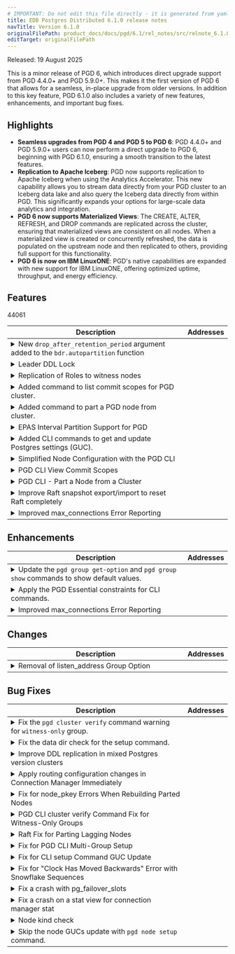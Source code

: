 ```yaml
---
# IMPORTANT: Do not edit this file directly - it is generated from yaml source.
title: EDB Postgres Distributed 6.1.0 release notes
navTitle: Version 6.1.0
originalFilePath: product_docs/docs/pgd/6.1/rel_notes/src/relnote_6.1.0.yml
editTarget: originalFilePath
---
```


Released: 19 August 2025

This is a minor release of PGD 6, which introduces direct upgrade support from PGD 4.4.0+ and PGD 5.9.0+. This makes it the first version of PGD 6 that allows for a seamless, in-place upgrade from older versions. In addition to this key feature, PGD 6.1.0 also includes a variety of new features, enhancements, and important bug fixes.

## Highlights

- **Seamless upgrades from PGD 4 and PGD 5 to PGD 6**: PGD 4.4.0+ and PGD 5.9.0+ users can now perform a direct upgrade to PGD 6, beginning with PGD 6.1.0, ensuring a smooth transition to the latest features.
- **Replication to Apache Iceberg**: PGD now supports replication to Apache Iceberg when using the Analytics Accelerator. This new capability allows you to stream data directly from your PGD cluster to an Iceberg data lake and also query the Iceberg data directly from within PGD. This significantly expands your options for large-scale data analytics and integration.
- **PGD 6 now supports Materialized Views**:  The  CREATE, ALTER, REFRESH, and DROP commands are replicated across the cluster, ensuring that materialized views are consistent on all nodes. When a materialized view is created or concurrently refreshed, the data is populated on the upstream node and then replicated to others, providing full support for this functionality.
- **PGD 6 is now on IBM LinuxONE**: PGD's native capabilities are expanded with new support for IBM LinuxONE, offering optimized uptime, throughput, and energy efficiency.

## Features

<table class="table w-100"><thead><tr><th>Description</th><th width="10%">Addresses</th></tr></thead><tbody>
<tr><td><details><summary>New <code>drop_after_retention_period</code> argument added to the <code>bdr.autopartition</code> function</summary><hr/><p><code>bdr.autopartition()</code> now takes an additional boolean argument <code>drop_after_retention_period</code> which can be set to false if the user does not want the partition to be dropped, but only detached.</p>
</details></td><td></td></tr>
<tr><td><details><summary>Leader DDL Lock</summary><hr/><p>New lock type leader DDL lock is used by default for locking DDL statements. This lock locks on write-leaders only, not requiring majority nodes to participate in the locking operation. Old behavior can be restored by adjusting <code>bdr.ddl_locking</code> configuration parameter.</p>
</details></td><td></td></tr>
<tr><td><details><summary>Replication of Roles to witness nodes</summary><hr/><p>Roles are now replicated to witness nodes when they join the nodegroup, and also as and when they are created or altered on data nodes. This is useful mainly when dealing with GUC permissions.</p>
</details></td><td></td></tr>
<tr><td><details><summary>Added command to list commit scopes for PGD cluster.</summary><hr/><p>Add a command <code>pgd commit-scopes list</code> to list commit scopes information for PGD cluster.</p>
</details></td><td></td></tr>
<tr><td><details><summary>Added command to part a PGD node from cluster.</summary><hr/><p>Add a command <code>pgd node part</code> to part a PGD node from cluster.</p>
</details></td><td></td></tr>
<tr><td><details><summary>EPAS Interval Partition Support for PGD</summary><hr/><p>A new enhancement allows partitions created by EDB Postgres Advanced Server (EPAS) AutoPartition to work correctly within a multi-node PGD environment. This fix ensures partitions are created consistently on each node and are visible across all nodes.</p>
</details></td><td></td></tr>
<tr><td><details><summary>Added CLI commands to get and update Postgres settings (GUC).</summary><hr/><p>Add the <code>pgd node get-config</code> and <code>pgd node set-config</code> commands to allow users to retrieve and modify Postgres settings (GUC) via the CLI.</p>
</details></td>44061<td></td></tr>
<tr><td><details><summary>Simplified Node Configuration with the PGD CLI</summary><hr/><p>The pgd command-line tool now includes new commands to make managing individual node configurations easier. You can now use <code>pgd node &lt;node-name&gt; get-config</code> and <code>pgd node &lt;node-name&gt; set-config</code> to retrieve and update specific Postgres settings (GUCs) for any node in your cluster directly from the CLI.</p>
</details></td><td></td></tr>
<tr><td><details><summary>PGD CLI View Commit Scopes</summary><hr/><p>The PGD CLI now includes a new command, <code>pgd commit-scopes list</code>, that allows you to view the commit scope configuration for your cluster. This command provides details on all commit scopes, including their rules and the groups they apply to, which improves the visibility and management of your data consistency settings.</p>
</details></td><td></td></tr>
<tr><td><details><summary>PGD CLI -  Part a Node from a Cluster</summary><hr/><p>The PGD CLI now includes a new command, <code>pgd node part</code>, which provides a streamlined way to remove a node from an active cluster. This command automates the process of calling the <code>node_part</code> SQL function and reports on its progress, simplifying node management directly from the command line.</p>
</details></td><td></td></tr>
<tr><td><details><summary>Improve Raft snapshot export/import to reset Raft completely</summary><hr/><p>We've made improvements to how our Raft consensus mechanism handles snapshots. This ensures that in the rare event of a data consistency issue, restoring a snapshot will now fully reset the system's state, allowing operations to resume smoothly from a consistent starting point.</p>
</details></td><td></td></tr>
<tr><td><details><summary>Improved max_connections Error Reporting</summary><hr/><p>The Connection Manager now provides more helpful and specific error messages when a max_connections limit is reached. Users will now see a clear message like &quot;sorry, too many clients already,&quot; making it much easier to diagnose connection issues.</p>
</details></td><td></td></tr>
</tbody></table>


## Enhancements

<table class="table w-100"><thead><tr><th>Description</th><th width="10%">Addresses</th></tr></thead><tbody>
<tr><td><details><summary>Update the <code>pgd group get-option</code> and <code>pgd group show</code> commands to show default values.</summary><hr/><p>The <code>pgd group get-option</code> and <code>pgd group show</code> commands will now display the default values for all options.
The <code>pgd group show</code> command will display the source of the option values as well.</p>
</details></td><td></td></tr>
<tr><td><details><summary>Apply the PGD Essential constraints for CLI commands.</summary><hr/><p>The CLI will check for and enforce the PGD Essential constraints for the commands as applicable.
See <a href="https://www.enterprisedb.com/docs//pgd/latest/essential-how-to/pgd-cli/#pgd-essential-constraints">PGD Essential CLI Constraints</a> for more details.</p>
</details></td><td></td></tr>
<tr><td><details><summary>Improved max_connections Error Reporting</summary><hr/><p>The Connection Manager now provides more helpful and specific error messages when a max_connections limit is reached. Users will now see a clear message like &quot;sorry, too many clients already,&quot; making it much easier to diagnose connection issues.</p>
</details></td><td></td></tr>
</tbody></table>


## Changes

<table class="table w-100"><thead><tr><th>Description</th><th width="10%">Addresses</th></tr></thead><tbody>
<tr><td><details><summary>Removal of listen_address Group Option</summary><hr/><p>The <code>listen_address</code> option has been removed from <code>pgd group set-option</code> to simplify configuration. The Connection Manager will now use the value from the <code>listen_addresses</code> GUC directly, resolving issues with setting hostnames or multiple addresses that were previously unsupported.</p>
</details></td><td></td></tr>
</tbody></table>


## Bug Fixes

<table class="table w-100"><thead><tr><th>Description</th><th width="10%">Addresses</th></tr></thead><tbody>
<tr><td><details><summary>Fix the <code>pgd cluster verify</code> command warning for <code>witness-only</code> group.</summary><hr/><p>The <code>pgd cluster verify</code> command displayed warning for <code>Data nodes per group</code> check for <code>witness-only</code> group.
The check is not applicable for <code>witness-only</code> groups and hence the status <code>Ok</code> will be displayed.</p>
</details></td><td></td></tr>
<tr><td><details><summary>Fix the data dir check for the setup command.</summary><hr/><p>The <code>pgd node setup</code> command checks for the presence of <code>PG_VERSION</code> file in the given data dir option.
However the code incorrectly uses the <code>bindir</code> option instead of <code>pgdata</code>.</p>
</details></td><td></td></tr>
<tr><td><details><summary>Improve DDL replication in mixed Postgres version clusters</summary><hr/><p>We've resolved a bug that could cause replication to fail in a mixed-version PGD cluster (e.g., combining Postgres 12 and Postgres 16), an architecture used temporarily during postgres rolling upgrade. Previously, DDL statements on a newer node could lead to replication slot disconnection on older nodes, with an &quot;unrecognized configuration parameter&quot; error. This fix ensures that replication now functions correctly during a rolling upgrade or in a temporary mixed-version state.</p>
</details></td><td></td></tr>
<tr><td><details><summary>Apply routing configuration changes in Connection Manager Immediately</summary><hr/><p>The Connection Manager now correctly handles connections following a change in cluster routing configuration (e.g., switching between global and no routing). This resolves unexpected behavior and ensures client connections are routed as intended after a configuration update.</p>
</details></td><td></td></tr>
<tr><td><details><summary>Fix for node_pkey Errors When Rebuilding Parted Nodes</summary><hr/><p>A fix has been added to address a bug that could cause a consensus worker to crash with a duplicate key value violates unique constraint &quot;node_pkey&quot; error when a parted node was being rebuilt. This fix ensures that you can now successfully rebuild a parted node using <code>bdr_init_physical</code> without encountering this issue.</p>
</details></td><td></td></tr>
<tr><td><details><summary>PGD CLI cluster verify Command Fix for Witness-Only Groups</summary><hr/><p>The pgd cluster verify command no longer displays a warning for witness-only groups that do not contain data nodes. This resolves an issue where the command incorrectly flagged these groups, ensuring that the verification output is now accurate for all cluster types.</p>
</details></td><td></td></tr>
<tr><td><details><summary>Raft Fix for Parting Lagging Nodes</summary><hr/><p>Raft no longer fails to recover after a heavily-lagging node that was previously a leader is parted from the cluster. This fixes a bug where the Raft leader could crash with a &quot;BDR node XXX not found&quot; error, which previously required a manual, forceful reset of the Raft state. Now, Raft correctly handles this scenario and recovers automatically, ensuring cluster stability.</p>
</details></td><td></td></tr>
<tr><td><details><summary>Fix for PGD CLI Multi-Group Setup</summary><hr/><p>A bug has been fixed in the PGD CLI setup command that prevented the creation of multi-group clusters. Previously, the command would fail with an unhelpful error when attempting to add a node to a second group. The fix ensures that the command now correctly handles the creation of nodes in new groups, allowing for successful multi-group cluster setup.</p>
</details></td><td></td></tr>
<tr><td><details><summary>Fix for CLI setup Command GUC Update</summary><hr/><p>The PGD CLI setup command no longer fails when attempting to update Postgres settings on remote nodes. This fix resolves a &quot;malformed array literal&quot; error that occurred during the cluster setup, improving the reliability of the initialization process.</p>
</details></td><td></td></tr>
<tr><td><details><summary>Fix for &quot;Clock Has Moved Backwards&quot; Error with Snowflake Sequences</summary><hr/><p>A race condition has been fixed that could cause a &quot;clock has moved backwards&quot; error when using Snowflake sequences, even when the system clock was functioning correctly. This fix ensures the sequence correctly handles concurrent access, preventing this error and improving the reliability of Snowflake sequence generation.</p>
</details></td><td></td></tr>
<tr><td><details><summary>Fix a crash with pg_failover_slots</summary><hr/><p>Ensure that CDC hooks are no-op when recovery is in progress or the backend is not connected to a database. This can definitely happen if <code>pg_failover_slots</code> is active.</p>
</details></td><td></td></tr>
<tr><td><details><summary>Fix a crash on a stat view for connection manager stat</summary><hr/><p>The view <code>bdr.stat_connection_manager_hba_file_rules</code> had some parsing issues on the <code>pg_hba.conf</code> file specifically in the <code>Address/Mask</code> column for the &quot;all&quot; value.</p>
</details></td><td></td></tr>
<tr><td><details><summary>Node kind check</summary><hr/><p>PGD CLI now has a verify check for nodes not having a node kind properly set. This check emits a warning on nodes that are coming from a previous major version upgrade that missed setting the node kind.</p>
</details></td><td></td></tr>
<tr><td><details><summary>Skip the node GUCs update with <code>pgd node setup</code> command.</summary><hr/><p>The <code>pgd node setup</code> verifies the Postgres settings while setting up a PGD node.
The command will now skip the node GUCs update as the <code>bdr_superuser</code> role, used by CLI is not allowed to run ALTER SYSTEM queries.
The command will continue to verify the Postgres settings and will display a warning message if any of the settings require modification.</p>
</details></td><td></td></tr>
</tbody></table>


